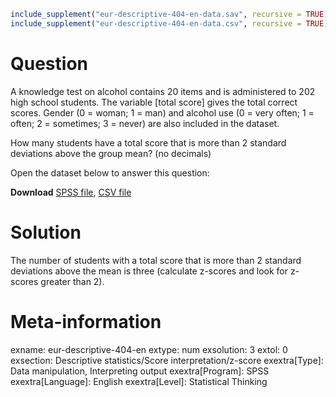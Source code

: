 ```r
include_supplement("eur-descriptive-404-en-data.sav", recursive = TRUE)
include_supplement("eur-descriptive-404-en-data.csv", recursive = TRUE)
```

Question
========
A knowledge test on alcohol contains 20 items and is administered to 202 high school students. The variable [total score] gives the total correct scores. Gender (0 = woman; 1 = man) and alcohol use (0 = very often; 1 = often; 2 = sometimes; 3 = never) are also included in the dataset. 

How many students have a total score that is more than 2 standard deviations above the group mean? (no decimals)

Open the dataset below to answer this question:

**Download** [SPSS file](eur-descriptive-404-en-data.sav), [CSV file](eur-descriptive-404-en-data.csv)


Solution
========
The number of students with a total score that is more than 2 standard deviations above the mean is three (calculate z-scores and look for z-scores greater than 2).


Meta-information
================
exname: eur-descriptive-404-en
extype: num
exsolution: 3
extol: 0
exsection: Descriptive statistics/Score interpretation/z-score
exextra[Type]: Data manipulation, Interpreting output
exextra[Program]: SPSS
exextra[Language]: English
exextra[Level]: Statistical Thinking
